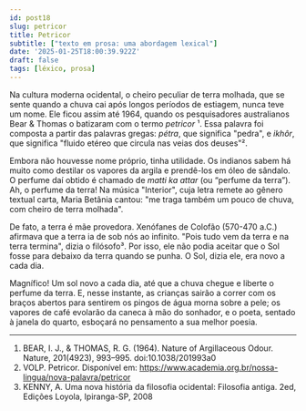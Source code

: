 ```yaml
---
id: post18
slug: petricor
title: Petricor
subtitle: ["texto em prosa: uma abordagem lexical"]
date: '2025-01-25T18:00:39.922Z'
draft: false
tags: [léxico, prosa]
---
```


Na cultura moderna ocidental, o cheiro peculiar de terra
molhada, que se sente quando a chuva cai após longos períodos de estiagem,
nunca teve um nome. Ele ficou assim até 1964, quando os pesquisadores australianos
Bear & Thomas o batizaram com o termo _petricor_ ¹. Essa palavra foi
composta a partir das palavras gregas: _pétra_, que significa "pedra", e 
_ikhôr_, que significa "fluido etéreo que circula nas veias dos deuses"².

Embora não houvesse nome próprio, tinha utilidade. Os indianos sabem há muito como
destilar os vapores da argila e prendê-los em óleo de sândalo. O perfume
daí obtido é chamado de _matti ka attar_ (ou “perfume da terra”). 
Ah, o perfume da terra! Na música "Interior", cuja letra remete ao gênero textual carta, 
Maria Betânia cantou: "me traga também um pouco de chuva, com cheiro de terra molhada".

De fato, a terra é mãe provedora. Xenófanes de Colofão (570-470 a.C.) 
afirmava que a terra ia de sob nós ao infinito.
"Pois tudo vem da terra e na terra termina", dizia o filósofo³. Por isso,
ele não podia aceitar que o Sol fosse para debaixo da terra quando se punha. O Sol, 
dizia ele, era novo a cada dia.

Magnífico! Um sol novo a cada dia, até que a chuva chegue e liberte o perfume da terra. 
E, nesse instante, as crianças sairão a correr com os braços abertos para sentirem
os pingos de água morna sobre a pele; os vapores de café evolarão da caneca à mão do sonhador,
e o poeta, sentado à janela do quarto, esboçará no pensamento a sua melhor poesia.

---

1. BEAR, I. J., & THOMAS, R. G. (1964). Nature of Argillaceous Odour. Nature, 201(4923), 993–995. doi:10.1038/201993a0
2. VOLP. Petricor. Disponível em: https://www.academia.org.br/nossa-lingua/nova-palavra/petricor
3. KENNY, A. Uma nova história da filosofia ocidental: Filosofia antiga. 2ed, Edições Loyola, Ipiranga-SP, 2008